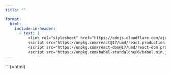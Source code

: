 ```yaml
---
title: ""

format:
  html:
    include-in-header:
      - text: |
          <link rel="stylesheet" href="https://cdnjs.cloudflare.com/ajax/libs/font-awesome/6.0.0/css/all.min.css">
          <script src="https://unpkg.com/react@17/umd/react.production.min.js"></script>
          <script src="https://unpkg.com/react-dom@17/umd/react-dom.production.min.js"></script>
          <script src="https://unpkg.com/babel-standalone@6/babel.min.js"></script>
---
```


```{=html}
<div id="react-root"></div>
<script type="text/babel">

   
  function ForgetPassword() {
    const { useState } = React;

    const [isLoading, setIsLoading] = useState(false);
    const [formData, setFormData] = useState({
   
      password: "",
      confirmPassword: "",
    });

   const handleSubmit = async (e) => {
  e.preventDefault();
  if (formData.password !== formData.confirmPassword) {
    alert("Passwords do not match");
    return;
  }

  setIsLoading(true);
  

      const token = new URLSearchParams(window.location.search).get("token");

  try {
    const response = await fetch("https://frenchwithkunal-cdf6ea3f88ce.herokuapp.com/api/v1/auth/forget-password/", {
      method: "POST",
      headers: {
        "Content-Type": "application/json",
      
      },
       
      body: JSON.stringify({email: formData.email}),
    });

    const data = await response.json();
     
    if (data.success) {
   
      alert(data.message);
 


      window.location.href = "https://frenchwithkunal.ca/"; // Redirect to login page
    } else {
      alert(data.message || "Failed to reset password.");
    }
  } catch (error) {
    alert("Server Error. Please try again.");
  } finally {
    setIsLoading(false);
  }
};


    return (
      <div
      style={{
    height: "100vh",
    width: "100vw",
    display: "flex",
    alignItems: "center",
    justifyContent: "center",
    background: "white",
    fontFamily: "-apple-system, BlinkMacSystemFont, 'Segoe UI', Roboto, sans-serif",
    margin: 0,
    padding: 0,
    position: "fixed",
    top: 0,
    left: 0,
  }}
      >
        <div
          style={{
            width: "100%",
            maxWidth: "400px",
            padding: "40px",
            borderRadius: "20px",
            backgroundColor: "rgba(255, 255, 255, 0.9)",
            backdropFilter: "blur(10px)",
            boxShadow: "0 8px 32px 0 rgba(31, 38, 135, 0.37)",
            border: "1px solid rgba(255, 255, 255, 0.18)",
            overflowY: "auto",
            maxHeight: "90vh",
          }}
        >
          

          <form onSubmit={handleSubmit} style={{ width: "100%" }}>
            {[ "email", ].map((field, index) => (
              <div key={index} style={{ marginBottom: "20px" }}>
                
                <input
                  id={field}
                  type={"email"}
                  value={formData[field]}
                  onChange={(e) => setFormData({ ...formData, [field]: e.target.value })}
                  required
                  placeholder={`Enter your email`}
                  style={{
                    width: "100%",
                    padding: "12px 16px",
                    border: "2px solid #e1e1e1",
                    borderRadius: "12px",
                    fontSize: "16px",
                    outline: "none",
                    transition: "all 0.3s ease",
                    backgroundColor: "rgba(255, 255, 255, 0.9)",
                  }}
                />
              </div>
            ))}

            <button
              type="submit"
              disabled={isLoading}
              style={{
                width: "100%",
                padding: "14px",
                backgroundColor: "#4ECDC4",
                color: "white",
                border: "none",
                borderRadius: "12px",
                fontSize: "16px",
                fontWeight: "600",
                cursor: "pointer",
                transition: "all 0.3s ease",
              }}
            >
              {isLoading ? "Loading..." : "Search And Reset"}
            </button>

           
          </form>
        </div>
      </div>
    );
  }

  ReactDOM.render(
    <ForgetPassword />,
    document.getElementById('react-root')
  );
</script>